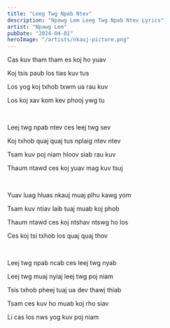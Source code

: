 ```yaml
---
title: "Leeg Twg Npab Ntev"
description: "Npawg Lem Leeg Twg Npab Ntev Lyrics"
artist: "Npawg Lem"
pubDate: "2024-04-01"
heroImage: "/artists/nkauj-picture.png"
---
```


Cas kuv tham tham es koj ho yuav

Koj tsis paub los tias kuv tus

Los yog koj txhob txwm ua rau kuv

Los koj xav kom kev phooj ywg tu

<br />

Leej twg npab ntev ces leej twg sev

Koj txhob quaj quaj tus nplaig ntev ntev

Tsam kuv poj niam hloov siab rau kuv

Thaum ntawd ces koj yuav mag kuv tsuj

<br />

Yuav luag hluas nkauj muaj plhu kawg yom

Tsam kuv ntiav laib tuaj muab koj phob

Thaum ntawd ces koj ntshav ntswg ho los

Ces koj tsi txhob los quaj quaj thov

<br />

Leej twg npab ncab ces leej twg nyab

Leej twg muaj nyiaj leej twg poj niam

Tsis txhob pheej tuaj ua dev thawj thiab

Tsam ces kuv ho muab koj rho siav

Li cas los nws yog kuv poj niam
